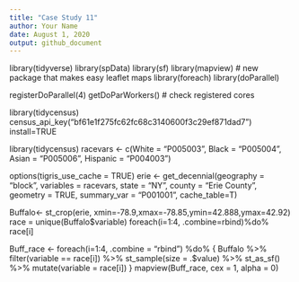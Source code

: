```yaml
---
title: "Case Study 11"
author: Your Name
date: August 1, 2020
output: github_document
---
```


library(tidyverse)
library(spData)
library(sf)
library(mapview) # new package that makes easy leaflet maps
library(foreach)
library(doParallel)


registerDoParallel(4)
getDoParWorkers() # check registered cores

library(tidycensus)
census_api_key("bf61e1f275fc62fc68c3140600f3c29ef871dad7")
install=TRUE

library(tidycensus)
racevars <- c(White = "P005003", 
              Black = "P005004", 
              Asian = "P005006", 
              Hispanic = "P004003")

options(tigris_use_cache = TRUE)
erie <- get_decennial(geography = "block", variables = racevars, 
                  state = "NY", county = "Erie County", geometry = TRUE,
                  summary_var = "P001001", cache_table=T) 
                  

Buffalo<- st_crop(erie, xmin=-78.9,xmax=-78.85,ymin=42.888,ymax=42.92)
  race = unique(Buffalo$variable)
  foreach(i=1:4, .combine=rbind)%do%
  race[i]
  
  Buff_race <- foreach(i=1:4, .combine = "rbind") %do% {
  Buffalo %>% 
    filter(variable == race[i]) %>% 
    st_sample(size = .$value) %>% 
    st_as_sf() %>% 
    mutate(variable = race[i])
}
mapview(Buff_race, 
        cex = 1, 
        alpha = 0)  



